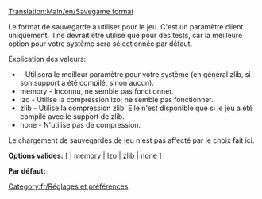 [[Translation:Main/en/Savegame format]]
{{en/-}}
[[Category:fr/Réglages et préférences]]

Le format de sauvegarde à utiliser pour le jeu. C'est un paramètre client uniquement. Il ne devrait être utilisé que pour des tests, car la meilleure option pour votre système sera sélectionnée par défaut.

Explication des valeurs:
* <vide> - Utilisera le meilleur paramètre pour votre système (en général zlib, si son support a été compilé, sinon aucun).
* memory - Inconnu, ne semble pas fonctionner.
* lzo - Utilise la compression lzo; ne semble pas fonctionner.
* zlib - Utilise la compression zlib. Elle n'est disponible que si le jeu a été compilé avec le support de zlib.
* none - N'utilise pas de compression.

Le chargement de sauvegardes de jeu n'est pas affecté par le choix fait ici.
 

'''Options valides:''' [ <vide> | memory | lzo | zlib | none ]

'''Par défaut:''' <vide>